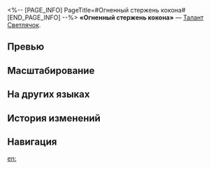 <%-- [PAGE_INFO]
PageTitle=#Огненный стержень кокона#
[END_PAGE_INFO] --%>
{{Навык Инфобокс
|Название         = Огненный стержень кокона
|Изображение      = Навык Огненный стержень кокона.png
|Персонаж         = Светлячок
|Тип              = Талант
|Тэг              = Защита
|УронСтойк        = 
|ЭнергияГен       = 
|Энергия          = 
|Длительность     = 
|Описание         = Чем ниже значение НР, тем ниже получаемый персонажем урон. Когда значение НР ниже или равно 20%, эффект снижения получаемого урона достигает макс. значения и понижает получаемый урон на {{Цвет|Выделенный|20%—44%}}. В состоянии Полное сгорание эффект понижения урона сохраняет макс. значение, а сопротивление эффектам повышается на {{Цвет|Выделенный|10%—34%}}.<br />Если в начале боя энергия персонажа оказывается ниже 50%, то она восстанавливается до 50%. Когда энергия персонажа восстанавливается до макс. значения, с него снимаются все {{Доп эффект|ослабления}}.
|Свойство1        = 
|Масштабирование1 = 
}}
'''«Огненный стержень кокона»''' — [[Талант]] [[Светлячок]].

==Превью==
{{Превью
|Файл = Огненный стержень кокона Превью
}}

==Масштабирование==
{{Масштабирование навыка
|20%;22%;24%;26%;28%;30%;32.5%;35%;37.5%;40%;42%;44%;46%;48%;50%
|10%;12%;14%;16%;18%;20%;22.5%;25%;27.5%;30%;32%;34%;36%;38%;40%
}}

==На других языках==
{{На других языках
|en   = Chrysalid Pyronexus
|zhs  = 茧式源火中枢
|zht  = 繭式源火中樞
|ja   = ホタル{{Rubi|式|しき}}{{Rubi|源火中枢|げんかちゅうすう}}
|ko   = 고치형 원초 화염 중추
|es   = Núcleo ígneo de crisálida
|fr   = Cœur en feu de la chrysalide
|ru   = Огненный стержень кокона
|th   = Chrysalid Pyronexus
|vi   = Trung Khu Kén Lửa
|de   = Kokon-Pyronexus
|id   = Chrysalid Pyronexus
|pt   = Pironexus de Crisálida
}}

==История изменений==
{{История изменений|3.5}}

==Навигация==
{{Навык Навбокс|Светлячок}}

[[en:]]